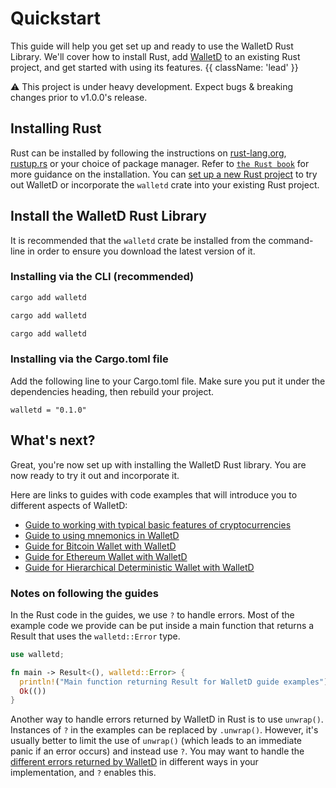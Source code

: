 
# Quickstart  

This guide will help you get set up and ready to use the WalletD Rust Library. 
We'll cover how to install Rust, add [WalletD](https://crates.io/crates/walletd) to an existing Rust project, and get started with using its features. {{ className: 'lead' }}

<Note>
  ⚠️ This project is under heavy development. Expect bugs & breaking changes prior to v1.0.0's release.
</Note>

## Installing Rust

Rust can be installed by following the instructions on [rust-lang.org](https://www.rust-lang.org/tools/install), [rustup.rs](https://rustup.rs) or your choice of package manager. 
Refer to [`the Rust book`](https://doc.rust-lang.org/book/) for more guidance on the installation. 
You can [set up a new Rust project](https://doc.rust-lang.org/book/ch01-02-hello-world.html) to try out WalletD or incorporate the `walletd` crate into your existing Rust project.

## Install the WalletD Rust Library

It is recommended that the `walletd` crate be installed from the command-line in order to ensure you download the latest version of it.

### Installing via the CLI (recommended)

<CodeGroup>

```bash {{ title: 'MacOS' }}
cargo add walletd
```

```bash {{ title: 'Windows' }}
cargo add walletd
```

```bash {{ title: 'Linux' }}
cargo add walletd
```

</CodeGroup>

### Installing via the Cargo.toml file

Add the following line to your Cargo.toml file. Make sure you put it under the dependencies heading, then rebuild your project.
```
walletd = "0.1.0"
```

## What's next?

Great, you're now set up with installing the WalletD Rust library. You are now ready to try it out and incorporate it. 

Here are links to guides with code examples that will introduce you to different aspects of WalletD:

- [Guide to working with typical basic features of cryptocurrencies](/walletd_guide)
- [Guide to using mnemonics in WalletD](/mnemonic_guide)
- [Guide for Bitcoin Wallet with WalletD](/bitcoin_wallet)
- [Guide for Ethereum Wallet with WalletD](/ethereum_wallet)
- [Guide for Hierarchical Deterministic Wallet with WalletD](/hd_key_guide)

### Notes on following the guides


In the Rust code in the guides, we use `?` to handle errors.
Most of the example code we provide can be put inside a main function that returns a Result that uses the `walletd::Error` type. 
 
```rust {{ title: 'Example' }}
use walletd;

fn main -> Result<(), walletd::Error> {
  println!("Main function returning Result for WalletD guide examples");
  Ok(())
}
```

Another way to handle errors returned by WalletD in Rust is to use `unwrap()`.
Instances of `?` in the examples can be replaced by `.unwrap()`.
However, it's usually better to limit the use of `unwrap()` (which leads to an immediate panic if an error occurs) and instead use `?`.
You may want to handle the [different errors returned by WalletD]() in different ways in your implementation, and `?` enables this.

